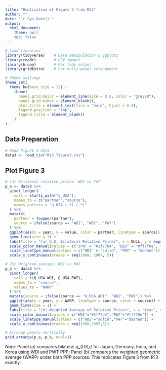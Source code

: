 ---
title: "Replication of Figure 3 from R13"
author: ""
date: "`r Sys.Date()`"
output:
  html_document:
    theme: null
    toc: false
---

```{r setup, include=FALSE}
# Load libraries
library(tidyverse)    # Data manipulation & ggplot2
library(readr)        # CSV import
library(broom)        # For tidy output
library(gridExtra)    # For multi-panel arrangement

# Theme settings
theme_set(
  theme_bw(base_size = 12) +
    theme(
      panel.grid.major = element_line(size = 0.2, color = "grey80"),
      panel.grid.minor = element_blank(),
      plot.title = element_text(face = "bold", hjust = 0.5),
      legend.position = "top",
      legend.title = element_blank()
    )
)
```

## Data Preparation

```{r load-data}
# Read Figure 3 data
data3 <- read_csv("R13_figure3.csv")
```

## Plot Figure 3

```{r plot-figure3, fig.width=8, fig.height=8}
# (a) Bilateral relative prices: WDI vs PWT
p_a <- data3 %>%
  pivot_longer(
    cols = starts_with("q_USA"),
    names_to = c("partner","source"),
    names_pattern = "q_USA_(.*)_(.*)"
  ) %>%
  mutate(
    partner = toupper(partner),
    source = ifelse(source == "WDI", "WDI", "PWT")
  ) %>%
  ggplot(aes(x = year, y = value, color = partner, linetype = source)) +
  geom_line(size = 1) +
  labs(title = "(a) U.S. Bilateral Relative Prices", x = NULL, y = expression(q[US~i])) +
  scale_color_manual(values = c("JPN" = "#1f77b4", "DEU" = "#ff7f0e", "IND" = "#2ca02c", "KOR" = "#d62728")) +
  scale_linetype_manual(values = c("WDI" = "solid", "PWT" = "dashed")) +
  scale_x_continuous(breaks = seq(1980, 2007, 5))

# (b) Weighted average: WDI vs PWT
p_b <- data3 %>%
  pivot_longer(
    cols = c(Q_USA_WDI, Q_USA_PWT),
    names_to = "source",
    values_to = "WARP"
  ) %>%
  mutate(source = ifelse(source == "Q_USA_WDI", "WDI", "PWT")) %>%
  ggplot(aes(x = year, y = WARP, linetype = source, color = source)) +
  geom_line(size = 1) +
  labs(title = "(b) Weighted Average of Relative Prices", x = "Year", y = "WARP") +
  scale_color_manual(values = c("WDI"="#1f77b4","PWT"="#ff7f0e")) +
  scale_linetype_manual(values = c("WDI"="solid","PWT"="dashed")) +
  scale_x_continuous(breaks = seq(1980,2007,5))

# Arrange panels vertically
grid.arrange(p_a, p_b, ncol=1)
```

*Note:* Panel (a) compares bilateral q_{US,i} for Japan, Germany, India, and Korea using WDI and PWT PPP; Panel (b) compares the weighted geometric average (WARP) under both PPP sources. This replicates Figure 3 from R13 exactly. 

